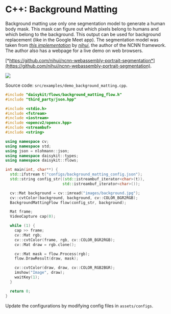 # C++: Background Matting

Background matting use only one segmentation model to generate a human
body mask. This mask can figure out which pixels belong to humans and
which belong to the background. This output can be used for background
replacement (like in the Google Meet app). The segmentation model was
taken from [*this
implementation*](https://github.com/nihui/ncnn-webassembly-portrait-segmentation)
by [*nihui*](https://github.com/nihui), the author of the NCNN
framework. The author also has a webpage for a live demo on web
browsers.

[*https://github.com/nihui/ncnn-webassembly-portrait-segmentation*](https://github.com/nihui/ncnn-webassembly-portrait-segmentation).

![](/images/python/image8.gif)

Source code: `src/examples/demo_background_matting.cpp`.

```cpp
#include "daisykit/flows/background_matting_flow.h"
#include "third_party/json.hpp"

#include <stdio.h>
#include <fstream>
#include <iostream>
#include <opencv2/opencv.hpp>
#include <streambuf>
#include <string>

using namespace cv;
using namespace std;
using json = nlohmann::json;
using namespace daisykit::types;
using namespace daisykit::flows;

int main(int, char**) {
  std::ifstream t("configs/background_matting_config.json");
  std::string config_str((std::istreambuf_iterator<char>(t)),
                         std::istreambuf_iterator<char>());

  cv::Mat background = cv::imread("images/background.jpg");
  cv::cvtColor(background, background, cv::COLOR_BGR2RGB);
  BackgroundMattingFlow flow(config_str, background);

  Mat frame;
  VideoCapture cap(0);

  while (1) {
    cap >> frame;
    cv::Mat rgb;
    cv::cvtColor(frame, rgb, cv::COLOR_BGR2RGB);
    cv::Mat draw = rgb.clone();

    cv::Mat mask = flow.Process(rgb);
    flow.DrawResult(draw, mask);

    cv::cvtColor(draw, draw, cv::COLOR_RGB2BGR);
    imshow("Image", draw);
    waitKey(1);
  }

  return 0;
}
```

Update the configurations by modifying config files in `assets/configs`.
